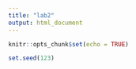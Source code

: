 ```yaml
---
title: "lab2"
output: html_document
---
```


```r
knitr::opts_chunk$set(echo = TRUE)
```

```r
set.seed(123)
```